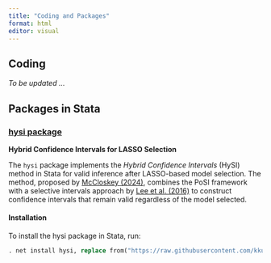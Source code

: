 ```yaml
---
title: "Coding and Packages"
format: html
editor: visual
---
```


## Coding

_To be updated ..._

## Packages in Stata

### [hysi package](https://github.com/kkushnarev/HySI)

**Hybrid Confidence Intervals for LASSO Selection**

The `hysi` package implements the *Hybrid Confidence Intervals* (HySI) method in Stata for valid inference after LASSO-based model selection.  The method, proposed by [McCloskey (2024)](https://academic.oup.com/biomet/article-abstract/111/1/109/7085586?redirectedFrom=fulltext&login=false), combines the PoSI framework with a selective intervals approach by [Lee et al. (2016)](https://arxiv.org/abs/1311.6238) to construct confidence intervals that remain valid regardless of the model selected.

#### Installation

To install the hysi package in Stata, run:

```stata
. net install hysi, replace from("https://raw.githubusercontent.com/kkushnarev/hysi/main/")
```

